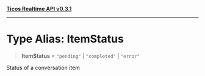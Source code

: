 [**Ticos Realtime API v0.3.1**](../index.mdx)

***

# Type Alias: ItemStatus

> **ItemStatus** = `"pending"` \| `"completed"` \| `"error"`

Status of a conversation item
